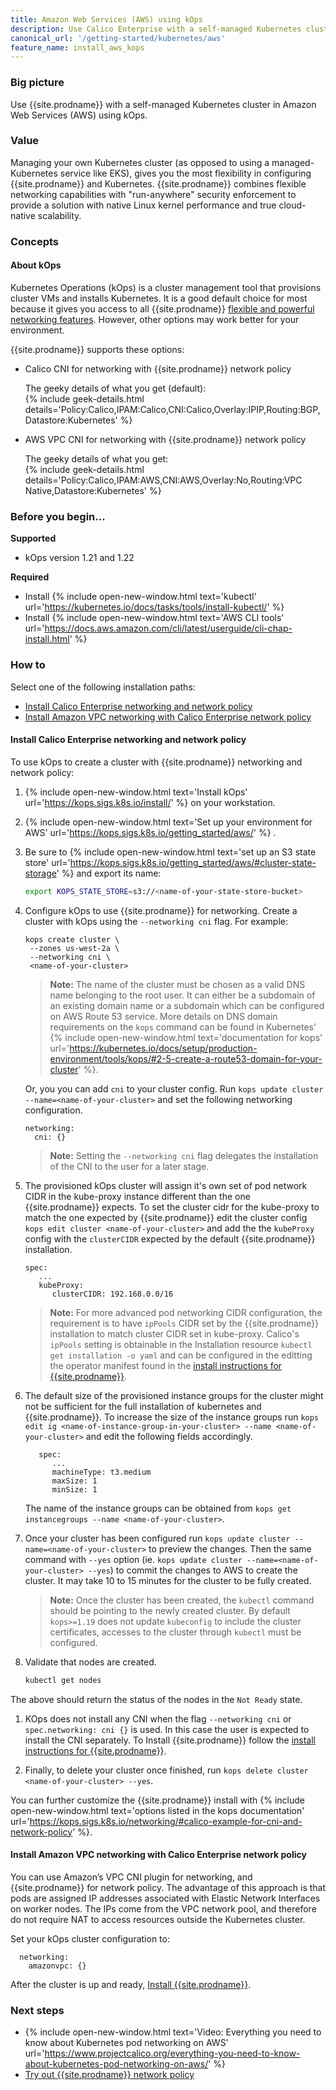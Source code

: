 ```yaml
---
title: Amazon Web Services (AWS) using kOps
description: Use Calico Enterprise with a self-managed Kubernetes cluster in Amazon Web Services (AWS) using kOps.
canonical_url: '/getting-started/kubernetes/aws'
feature_name: install_aws_kops
---
```


### Big picture

Use {{site.prodname}} with a self-managed Kubernetes cluster in Amazon Web Services (AWS) using kOps.

### Value

Managing your own Kubernetes cluster (as opposed to using a managed-Kubernetes service like EKS), gives you the most flexibility in configuring {{site.prodname}} and Kubernetes. {{site.prodname}} combines flexible networking capabilities with "run-anywhere" security enforcement to provide a solution with native Linux kernel performance and true cloud-native scalability.

### Concepts

#### About kOps

Kubernetes Operations (kOps) is a cluster management tool that provisions cluster VMs and installs Kubernetes. It is a good default choice for most because it gives you access to all {{site.prodname}} [flexible and powerful networking features]({{site.baseurl}}/networking). However, other options may work better for your environment. 

{{site.prodname}} supports these options:

- Calico CNI for networking with {{site.prodname}} network policy 

    The geeky details of what you get (default):    
    {% include geek-details.html details='Policy:Calico,IPAM:Calico,CNI:Calico,Overlay:IPIP,Routing:BGP,Datastore:Kubernetes' %}  

- AWS VPC CNI for networking with {{site.prodname}} network policy 

    The geeky details of what you get:    
    {% include geek-details.html details='Policy:Calico,IPAM:AWS,CNI:AWS,Overlay:No,Routing:VPC Native,Datastore:Kubernetes' %}

### Before you begin...

**Supported**
- kOps version 1.21 and 1.22

**Required**
- Install {% include open-new-window.html text='kubectl' url='https://kubernetes.io/docs/tasks/tools/install-kubectl/' %}
- Install {% include open-new-window.html text='AWS CLI tools' url='https://docs.aws.amazon.com/cli/latest/userguide/cli-chap-install.html' %}

### How to

Select one of the following installation paths:

- [Install Calico Enterprise networking and network policy](#install-calico-enterprise-networking-and-network-policy)
- [Install Amazon VPC networking with Calico Enterprise network policy](#install-amazon-vpc-networking-with-calico-enterprise-network-policy)

#### Install Calico Enterprise networking and network policy

To use kOps to create a cluster with {{site.prodname}} networking and network policy:

1. {% include open-new-window.html text='Install kOps' url='https://kops.sigs.k8s.io/install/' %} on your workstation.
1. {% include open-new-window.html text='Set up your environment for AWS' url='https://kops.sigs.k8s.io/getting_started/aws/' %} .
1. Be sure to {% include open-new-window.html text='set up an S3 state store' url='https://kops.sigs.k8s.io/getting_started/aws/#cluster-state-storage' %} and export its name:

   ```bash
   export KOPS_STATE_STORE=s3://<name-of-your-state-store-bucket>
   ```
1. Configure kOps to use {{site.prodname}} for networking.
   Create a cluster with kOps using the `--networking cni` flag. For example:

   ```
   kops create cluster \
    --zones us-west-2a \
    --networking cni \
    <name-of-your-cluster>
   ```

      > **Note:** The name of the cluster must be chosen as a valid DNS name belonging to the root user.  It can either be a subdomain of an existing domain name or a subdomain which can be configured on AWS Route 53 service. More details on DNS domain requirements on the `kops` command can be found in Kubernetes' {% include open-new-window.html text='documentation for kops' url='https://kubernetes.io/docs/setup/production-environment/tools/kops/#2-5-create-a-route53-domain-for-your-cluster' %}.
      

   Or, you you can add `cni` to your cluster config.  Run `kops update cluster --name=<name-of-your-cluster>` and set the following networking configuration.

   ```
   networking:
     cni: {}
   ```
      > **Note:** Setting the `--networking cni` flag delegates the installation of the CNI to the user for a later stage.

1. The provisioned kOps cluster will assign it's own set of pod network CIDR in the kube-proxy instance different than the one {{site.prodname}} expects.  To set the cluster cidr for the kube-proxy to match the one expected by {{site.prodname}} edit the cluster config `kops edit cluster <name-of-your-cluster>` and add the the `kubeProxy` config with the `clusterCIDR` expected by the default {{site.prodname}} installation.  
   ```
   spec:
      ...
      kubeProxy:
         clusterCIDR: 192.168.0.0/16
   ```
      > **Note:** For more advanced pod networking CIDR configuration, the requirement is to have `ipPools` CIDR set by the {{site.prodname}} installation to match cluster CIDR set in kube-proxy.  Calico's `ipPools` setting is obtainable in the Installation resource `kubectl get installation -o yaml` and can be configured in the editting the operator manifest found in the [install instructions for {{site.prodname}}]({{site.baseurl}}/getting-started/kubernetes/generic-install).


1. The default size of the provisioned instance groups for the cluster might not be sufficient for the full installation of kubernetes and {{site.prodname}}. To increase the size of the instance groups run `kops edit ig <name-of-instance-group-in-your-cluster> --name <name-of-your-cluster>` and edit the following fields accordingly.
   ```
      spec:
         ...
         machineType: t3.medium
         maxSize: 1
         minSize: 1
   ```
   The name of the instance groups can be obtained from `kops get instancegroups --name <name-of-your-cluster>`.

1. Once your cluster has been configured run `kops update cluster --name=<name-of-your-cluster>` to preview the changes.  Then the same command with `--yes` option (ie. `kops update cluster --name=<name-of-your-cluster> --yes`) to commit the changes to AWS to create the cluster. It may take 10 to 15 minutes for the cluster to be fully created.

    > **Note:** Once the cluster has been created, the `kubectl` command should be pointing to the newly created cluster. By default `kops>=1.19` does not update `kubeconfig` to include the cluster certificates, accesses to the cluster through `kubectl` must be configured. 

1. Validate that nodes are created.

   ```bash
   kubectl get nodes
   ```
  The above should return the status of the nodes in the `Not Ready` state.

1. KOps does not install any CNI when the flag ```--networking cni``` or ```spec.networking: cni {}``` is used. In this case the user is expected to install the CNI separately.
   To Install {{site.prodname}} follow the [install instructions for {{site.prodname}}]({{site.baseurl}}/getting-started/kubernetes/generic-install).

1. Finally, to delete your cluster once finished, run `kops delete cluster <name-of-your-cluster> --yes`.

You can further customize the {{site.prodname}} install with {% include open-new-window.html text='options listed in the kops documentation' url='https://kops.sigs.k8s.io/networking/#calico-example-for-cni-and-network-policy' %}.

#### Install Amazon VPC networking with Calico Enterprise network policy

You can use Amazon’s VPC CNI plugin for networking, and {{site.prodname}} for network policy. The advantage of this approach is that pods are assigned IP addresses associated with Elastic Network Interfaces on worker nodes. The IPs come from the VPC network pool, and therefore do not require NAT to access resources outside the Kubernetes cluster.

Set your kOps cluster configuration to:

```
  networking:
    amazonvpc: {}
  ```

After the cluster is up and ready, [Install {{site.prodname}}]({{site.baseurl}}/getting-started/kubernetes/generic-install).

### Next steps

- {% include open-new-window.html text='Video: Everything you need to know about Kubernetes pod networking on AWS' url='https://www.projectcalico.org/everything-you-need-to-know-about-kubernetes-pod-networking-on-aws/' %}
- [Try out {{site.prodname}} network policy]({{site.baseurl}}/security/calico-network-policy)
